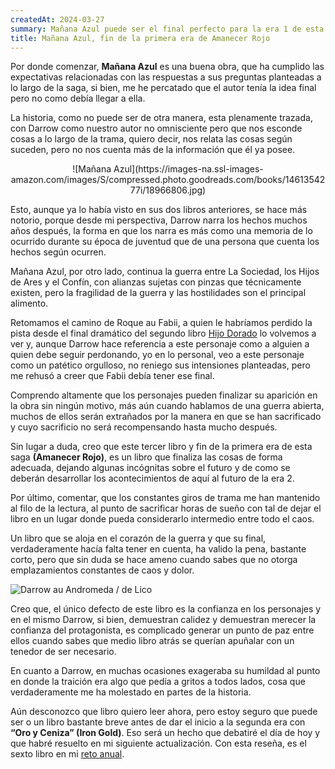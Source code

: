 ```yaml
---
createdAt: 2024-03-27
summary: Mañana Azul puede ser el final perfecto para la era 1 de esta saga de libros, una trilogía en donde el caos de una guerra asola a un sistema planetario completo y que de una forma u otra, me ha mantenido al borde de la locura por los acontecimientos tan locos que ocurren de un momento a otro.
title: Mañana Azul, fin de la primera era de Amanecer Rojo
---
```


Por donde comenzar, <strong>Mañana Azul</strong> es una buena obra, que ha cumplido las expectativas relacionadas con las respuestas a sus preguntas planteadas a lo largo de la saga, si bien, me he percatado que el autor tenía la idea final pero no como debía llegar a ella.

La historia, como no puede ser de otra manera, esta plenamente trazada, con Darrow como nuestro autor no omnisciente pero que nos esconde cosas a lo largo de la trama, quiero decir, nos relata las cosas según suceden, pero no nos cuenta más de la información que él ya posee. 

<center>
![Mañana Azul](https://images-na.ssl-images-amazon.com/images/S/compressed.photo.goodreads.com/books/1461354277i/18966806.jpg)
</center>

Esto, aunque ya lo había visto en sus dos libros anteriores, se hace más notorio, porque desde mi perspectiva, Darrow narra los hechos muchos años después, la forma en que los narra es más como una memoria de lo ocurrido durante su época de juventud que de una persona que cuenta los hechos según ocurren.

Mañana Azul, por otro lado, continua la guerra entre La Sociedad, los Hijos de Ares y el Confín, con alianzas sujetas con pinzas que técnicamente existen, pero la fragilidad de la guerra y las hostilidades son el principal alimento. 

Retomamos el camino de Roque au Fabii, a quien le habríamos perdido la pista desde el final dramático del segundo libro [Hijo Dorado](/blog/golden-son) lo volvemos a ver y, aunque Darrow hace referencia a este personaje como a alguien a quien debe seguir perdonando, yo en lo personal, veo a este personaje como un patético orgulloso, no reniego sus intensiones planteadas, pero me rehusó a creer que Fabii debía tener ese final.

Comprendo altamente que los personajes pueden finalizar su aparición en la obra sin ningún motivo, más aún cuando hablamos de una guerra abierta, muchos de ellos serán extrañados por la manera en que se han sacrificado y cuyo sacrificio no será recompensando hasta mucho después.

Sin lugar a duda, creo que este tercer libro y fin de la primera era de esta saga <strong>(Amanecer Rojo)</strong>, es un libro que finaliza las cosas de forma adecuada, dejando algunas incógnitas sobre el futuro y de como se deberán desarrollar los acontecimientos de aquí al futuro de la era 2.

Por último, comentar, que los constantes giros de trama me han mantenido al filo de la lectura, al punto de sacrificar horas de sueño con tal de dejar el libro en un lugar donde pueda considerarlo intermedio entre todo el caos.

Un libro que se aloja en el corazón de la guerra y que su final, verdaderamente hacía falta tener en cuenta, ha valido la pena, bastante corto, pero que sin duda se hace ameno cuando sabes que no otorga emplazamientos constantes de caos y dolor.

![Darrow au Andromeda / de Lico](https://pbs.twimg.com/media/DVmlCMAV4AEprxr.jpg)

Creo que, el único defecto de este libro es la confianza en los personajes y en el mismo Darrow, si bien, demuestran calidez y demuestran merecer la confianza del protagonista, es complicado generar un punto de paz entre ellos cuando sabes que medio libro atrás se querían apuñalar con un tenedor de ser necesario.

En cuanto a Darrow, en muchas ocasiones exageraba su humildad al punto en donde la traición era algo que pedía a gritos a todos lados, cosa que verdaderamente me ha molestado en partes de la historia.

Aún desconozco que libro quiero leer ahora, pero estoy seguro que puede ser o un libro bastante breve antes de dar el inicio a la segunda era con <strong>“Oro y Ceniza” (Iron Gold)</strong>. Eso será un hecho que debatiré el día de hoy y que habré resuelto en mi siguiente actualización. Con esta reseña, es el sexto libro en mi [reto anual](/blog/lectura-2024). 
